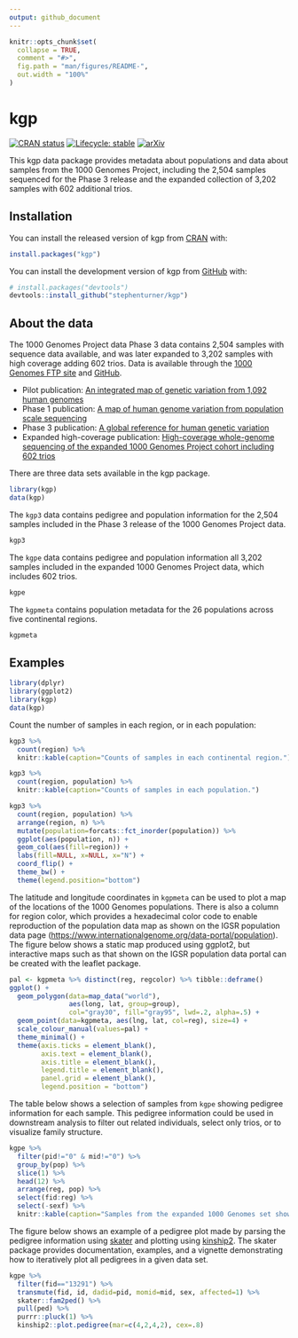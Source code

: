 ```yaml
---
output: github_document
---
```


<!-- README.md is generated from README.Rmd. Please edit that file -->

```r
knitr::opts_chunk$set(
  collapse = TRUE,
  comment = "#>",
  fig.path = "man/figures/README-",
  out.width = "100%"
)
```

# kgp

<!-- badges: start -->
[![CRAN status](https://www.r-pkg.org/badges/version/kgp)](https://CRAN.R-project.org/package=kgp)
[![Lifecycle: stable](https://img.shields.io/badge/lifecycle-stable-brightgreen.svg)](https://lifecycle.r-lib.org/articles/stages.html#stable)
[![arXiv](https://img.shields.io/badge/arXiv-2210.00539-b31b1b.svg)](https://arxiv.org/abs/2210.00539)
<!-- badges: end -->

This kgp data package provides metadata about populations and data about samples from the 1000 Genomes Project, including the 2,504 samples sequenced for the Phase 3 release and the expanded collection of 3,202 samples with 602 additional trios.

## Installation

You can install the released version of kgp from [CRAN](https://CRAN.R-project.org/package=kgp) with:

```r
install.packages("kgp")
```

You can install the development version of kgp from [GitHub](https://github.com/stephenturner/kgp) with:

```r
# install.packages("devtools")
devtools::install_github("stephenturner/kgp")
```

## About the data

The 1000 Genomes Project data Phase 3 data contains 2,504 samples with sequence data available, and was later expanded to 3,202 samples with high coverage adding 602 trios. Data is available through the [1000 Genomes FTP site](http://ftp.1000genomes.ebi.ac.uk/vol1/ftp/) and [GitHub](https://github.com/igsr/1000Genomes_data_indexes/). 

- Pilot publication: [An integrated map of genetic variation from 1,092 human genomes](https://www.nature.com/articles/nature11632)
- Phase 1 publication: [A map of human genome variation from population scale sequencing](https://www.nature.com/articles/nature09534)
- Phase 3 publication: [A global reference for human genetic variation](https://www.nature.com/articles/nature15393)
- Expanded high-coverage publication: [High-coverage whole-genome sequencing of the expanded 1000 Genomes Project cohort including 602 trios](https://pubmed.ncbi.nlm.nih.gov/36055201/)

There are three data sets available in the kgp package.

```r
library(kgp)
data(kgp)
```

The `kgp3` data contains pedigree and population information for the 2,504 samples included in the Phase 3 release of the 1000 Genomes Project data.

```r
kgp3
```

The `kgpe` data contains pedigree and population information all 3,202 samples included in the expanded 1000 Genomes Project data, which includes 602 trios.

```r
kgpe
```

The `kgpmeta` contains population metadata for the 26 populations across five continental regions.

```r
kgpmeta
```

## Examples

```r
library(dplyr)
library(ggplot2)
library(kgp)
data(kgp)
```

Count the number of samples in each region, or in each population: 

```r
kgp3 %>% 
  count(region) %>% 
  knitr::kable(caption="Counts of samples in each continental region.")
```

```r
kgp3 %>% 
  count(region, population) %>% 
  knitr::kable(caption="Counts of samples in each population.")
```

```r
kgp3 %>% 
  count(region, population) %>% 
  arrange(region, n) %>% 
  mutate(population=forcats::fct_inorder(population)) %>% 
  ggplot(aes(population, n)) + 
  geom_col(aes(fill=region)) + 
  labs(fill=NULL, x=NULL, x="N") + 
  coord_flip() + 
  theme_bw() + 
  theme(legend.position="bottom")
```

The latitude and longitude coordinates in `kgpmeta` can be used to plot a map of the locations of the 1000 Genomes populations. There is also a column for region color, which provides a hexadecimal color code to enable reproduction of the population data map as shown on the IGSR population data page (<https://www.internationalgenome.org/data-portal/population>). The figure below shows a static map produced using ggplot2, but interactive maps such as that shown on the IGSR population data portal can be created with the leaflet package.

```r
pal <- kgpmeta %>% distinct(reg, regcolor) %>% tibble::deframe()
ggplot() + 
  geom_polygon(data=map_data("world"), 
               aes(long, lat, group=group), 
               col="gray30", fill="gray95", lwd=.2, alpha=.5) + 
  geom_point(data=kgpmeta, aes(lng, lat, col=reg), size=4) + 
  scale_colour_manual(values=pal) +
  theme_minimal() + 
  theme(axis.ticks = element_blank(), 
        axis.text = element_blank(), 
        axis.title = element_blank(), 
        legend.title = element_blank(),
        panel.grid = element_blank(),
        legend.position = "bottom")
```

The table below shows a selection of samples from `kgpe` showing pedigree information for each sample. This pedigree information could be used in downstream analysis to filter out related individuals, select only trios, or to visualize family structure.

```r
kgpe %>% 
  filter(pid!="0" & mid!="0") %>% 
  group_by(pop) %>% 
  slice(1) %>% 
  head(12) %>% 
  arrange(reg, pop) %>% 
  select(fid:reg) %>% 
  select(-sexf) %>% 
  knitr::kable(caption="Samples from the expanded 1000 Genomes set showing pedigree information which can be used for pedigree analysis and visualization.")
```

The figure below shows an example of a pedigree plot made by parsing the pedigree information using [skater](https://cran.r-project.org/package=skater) and plotting using [kinship2](https://cran.r-project.org/package=kinship2). The skater package provides documentation, examples, and a vignette demonstrating how to iteratively plot all pedigrees in a given data set.

```r
kgpe %>% 
  filter(fid=="13291") %>% 
  transmute(fid, id, dadid=pid, momid=mid, sex, affected=1) %>% 
  skater::fam2ped() %>% 
  pull(ped) %>% 
  purrr::pluck(1) %>% 
  kinship2::plot.pedigree(mar=c(4,2,4,2), cex=.8)
```
